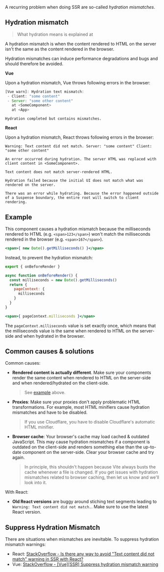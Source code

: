 
A recurring problem when doing SSR are so-called *hydration mismatches*.

## Hydration mismatch

> What hydration means is explained at <Link href="/hydration" />

A hydration mismatch is when the content rendered to HTML on the server isn't the same as the content rendered in the browser.

Hydration mismatches can induce performance degradations and bugs and should therefore be avoided.

**Vue**

Upon a hydration mismatch, Vue throws following errors in the browser:

```js
[Vue warn]: Hydration text mismatch:
 - Client: "some content"
 - Server: "some other content"
   at <SomeComponent>
   at <App>
```
```
Hydration completed but contains mismatches.
```

**React**

Upon a hydration mismatch, React throws following errors in the browser:

```
Warning: Text content did not match. Server: "some content" Client: "some other content"
```
```
An error occurred during hydration. The server HTML was replaced with client content in <SomeComponent>.
```
```
Text content does not match server-rendered HTML.
```
```
Hydration failed because the initial UI does not match what was rendered on the server.
```
```
There was an error while hydrating. Because the error happened outside of a Suspense boundary, the entire root will switch to client rendering.
```


## Example

This component causes a hydration mismatch because the milliseconds rendered to HTML (e.g. `<span>123</span>`) won't match the milliseconds rendered in the browser (e.g. `<span>167</span>`).

```jsx
<span>{ new Date().getMilliseconds() }</span>
```


Instead, to prevent the hydration mismatch:

```js
export { onBeforeRender }

async function onBeforeRender() {
  const milliseconds = new Date().getMilliseconds()
  return {
    pageContext: {
      milliseconds
    }
  }
}
```
```jsx
<span>{ pageContext.milliseconds }</span>
```

The `pageContext.milliseconds` value is set exactly once, which means that the milliseconds value is the same when rendered to HTML on the server-side and when hydrated in the browser.


## Common causes & solutions

Common causes:
 - **Rendered content is actually different**. Make sure your components render the same content when rendered to HTML on the server-side and when rendered/hydrated on the client-side.
   > See [example](#example) above.
 - **Proxies**: Make sure your proxies don't apply problematic HTML transformations. For example, most HTML minifiers cause hydration mismatches and have to be disabled.
   > If you use Cloudflare, you have to disable Cloudflare's automatic HTML minifier.
 - **Browser cache**: Your browser's cache may load cached & outdated JavaScript. This may cause hydration mismatches if a component is outdated on the client-side and renders something else than the up-to-date component on the server-side. Clear your browser cache and try again.
    > In principle, this shouldn't happen because Vite always busts the cache whenever a file is changed. If you get issues with hydration mismatches related to browser caching, then let us know and we'll look into it.

With React:
 - **Old React versions** are buggy around stiching text segments leading to `Warning: Text content did not match.`. Make sure to use the latest React version.


## Suppress Hydration Mismatch

There are situations when mismatches are inevitable. To suppress hydration mismatch warnings:
 - React: [StackOverflow - Is there any way to avoid "Text content did not match" warning in SSR with React?](https://stackoverflow.com/questions/53959948/is-there-any-way-to-avoid-text-content-did-not-match-warning-in-ssr-with-react/68438131)
 - Vue: [StackOverflow - [Vue][SSR] Suppress hydration mismatch warning](https://stackoverflow.com/questions/68438016/vuessr-suppress-hydration-mismatch-warning/68438108)
